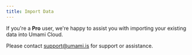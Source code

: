 ```yaml
---
title: Import Data
---
```


If you're a **Pro** user, we're happy to assist you with importing your existing data into Umami Cloud.

Please contact [support@umami.is](mailto:support@umami.is) for support or assistance.
